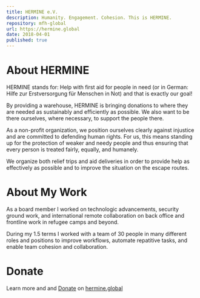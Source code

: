 ```yaml
---
title: HERMINE e.V.
description: Humanity. Engagement. Cohesion. This is HERMINE.
repository: mfh-global
url: https://hermine.global
date: 2018-04-01
published: true
---
```


# About HERMINE

HERMINE stands for: Help with first aid for people in need (or in German:  Hilfe zur Erstversorgung für Menschen in Not) and that is exactly our goal!

By providing a warehouse, HERMINE is bringing donations to where they are needed as sustainably and efficiently as possible. We also want to be there ourselves, where necessary, to support the people there.

As a non-profit organization, we position ourselves clearly against injustice and are committed to defending human rights. For us, this means standing up for the protection of weaker and needy people and thus ensuring that every person is treated fairly, equally, and humanely.

We organize both relief trips and aid deliveries in order to provide help as effectively as possible and to improve the situation on the escape routes.

# About My Work

As a board member I worked on technologic advancements, security ground work, and international remote collaboration on back office and frontline work in refugee camps and beyond.

During my 1.5 terms I worked with a team of 30 people in many different roles and positions to improve workflows, automate repatitive tasks, and enable team cohesion and collaboration.  

# Donate
Learn more and and [Donate](hermine.global/spenden) on [hermine.global](https://hermine.global)